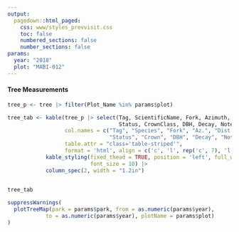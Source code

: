 ```yaml
---
output: 
  pagedown::html_paged:
    css: www/styles_prevvisit.css
    toc: false
    numbered_sections: false
    number_sections: false
params:
  year: "2018"
  plot: "MABI-012"
---
```


#### Tree Measurements

```r
tree_p <- tree |> filter(Plot_Name %in% params$plot) 

tree_tab <- kable(tree_p |> select(Tag, ScientificName, Fork, Azimuth, Distance,
                                   Status, CrownClass, DBH, Decay, Note),
                  col.names = c("Tag", "Species", "Fork", "Az.", "Dist.", 
                                "Status", "Crown", "DBH", "Decay", "Note"),
                  table.attr = "class='table-striped'",
                  format = 'html', align = c('c', 'l', rep('c', 7), 'l')) |> 
            kable_styling(fixed_thead = TRUE, position = 'left', full_width = TRUE, 
                          font_size = 10) |> 
            column_spec(2, width = "1.2in")
                

```

```r
tree_tab
```

```r
suppressWarnings(
  plotTreeMap(park = params$park, from = as.numeric(params$year), 
            to = as.numeric(params$year), plotName = params$plot)
)
```